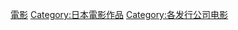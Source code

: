 {{DEFAULTSORT:Toei}}
[[Category:東映|電影]]
[[Category:日本電影作品|Category:日本電影作品]]
[[Category:各发行公司电影|Category:各发行公司电影]]